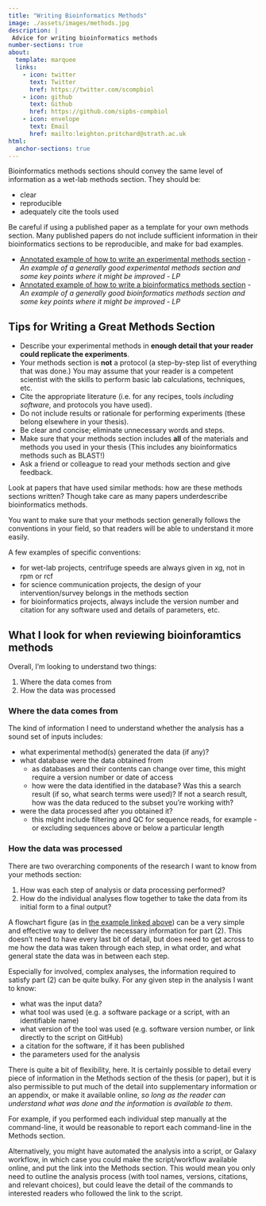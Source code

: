 ```yaml
---
title: "Writing Bioinformatics Methods"
image: ./assets/images/methods.jpg
description: |
 Advice for writing bioinformatics methods
number-sections: true
about:
  template: marquee
  links:
    - icon: twitter
      text: Twitter
      href: https://twitter.com/scompbiol
    - icon: github
      text: Github
      href: https://github.com/sipbs-compbiol
    - icon: envelope
      text: Email
      href: mailto:leighton.pritchard@strath.ac.uk
html:
  anchor-sections: true
---
```


::: {.callout-important}
Bioinformatics methods sections should convey the same level of information as a wet-lab methods section. They should be:

- clear
- reproducible
- adequately cite the tools used
:::

::: {.callout-caution}
Be careful if using a published paper as a template for your own methods section. Many published papers do not include sufficient information in their bioinformatics sections to be reproducible, and make for bad examples.
:::

- [Annotated example of how to write an experimental methods section](./assets/docs/methods_example_exptl.pdf)  - _An example of a generally good experimental methods section and some key points where it might be improved - LP_
- [Annotated example of how to write a bioinformatics methods section](./assets/docs/methods_example_bioinf.pdf) - _An example of a generally good bioinformatics methods section and some key points where it might be improved - LP_

## Tips for Writing a Great Methods Section

- Describe your experimental methods in **enough detail that your reader could replicate the experiments**.
- Your methods section is **not** a protocol (a step-by-step list of everything that was done.) You may assume that your reader is a competent scientist with the skills to perform basic lab calculations, techniques, etc.
- Cite the appropriate literature (i.e. for any recipes, tools _including software_, and protocols you have used).
- Do not include results or rationale for performing experiments (these belong elsewhere in your thesis).
- Be clear and concise; eliminate unnecessary words and steps.
- Make sure that your methods section includes **all** of the materials and methods you used in your thesis (This includes any bioinformatics methods such as BLAST!)
- Ask a friend or colleague to read your methods section and give feedback.

::: {.callout-tip}
Look at papers that have used similar methods: how are these methods sections written? Though take care as many papers underdescribe bioinformatics methods.
:::

You want to make sure that your methods section generally follows the conventions in your field, so that readers will be able to understand it more easily.

A few examples of specific conventions:

-   for wet-lab projects, centrifuge speeds are always given in xg, not in rpm or rcf
-   for science communication projects, the design of your intervention/survey belongs in the methods section
-   for bioinformatics projects, always include the version number and citation for any software used and details of parameters, etc.

## What I look for when reviewing bioinforamtics methods

Overall, I'm looking to understand two things:

1. Where the data comes from
2. How the data was processed

### Where the data comes from

The kind of information I need to understand whether the analysis has a sound set of inputs includes:

- what experimental method(s) generated the data (if any)?
- what database were the data obtained from
  - as databases and their contents can change over time, this might require a version number or date of access
  - how were the data identified in the database? Was this a search result (if so, what search terms were used)? If not a search result, how was the data reduced to the subset you're working with?
- were the data processed after you obtained it?
  - this might include filtering and QC for sequence reads, for example - or excluding sequences above or below a particular length
  
### How the data was processed

There are two overarching components of the research I want to know from your methods section:

1. How was each step of analysis or data processing performed?
2. How do the individual analyses flow together to take the data from its initial form to a final output?

A flowchart figure (as in [the example linked above](./assets/docs/methods_example_bioinf.pdf)) can be a very simple and effective way to deliver the necessary information for part (2). This doesn't need to have every last bit of detail, but does need to get across to me how the data was taken through each step, in what order, and what general state the data was in between each step.

Especially for involved, complex analyses, the information required to satisfy part (2) can be quite bulky. For any given step in the analysis I want to know:

- what was the input data?
- what tool was used (e.g. a software package or a script, with an identifiable name)
- what version of the tool was used (e.g. software version number, or link directly to the script on GitHub)
- a citation for the software, if it has been published
- the parameters used for the analysis

There is quite a bit of flexibility, here. It is certainly possible to detail every piece of information in the Methods section of the thesis (or paper), but it is also permissible to put much of the detail into supplementary information or an appendix, or make it available online, _so long as the reader can understand what was done and the information is available to them_.

For example, if you performed each individual step manually at the command-line, it would be reasonable to report each command-line in the Methods section.

Alternatively, you might have automated the analysis into a script, or Galaxy workflow, in which case you could make the script/workflow available online, and put the link into the Methods section. This would mean you only need to outline the analysis process (with tool names, versions, citations, and relevant choices), but could leave the detail of the commands to interested readers who followed the link to the script.